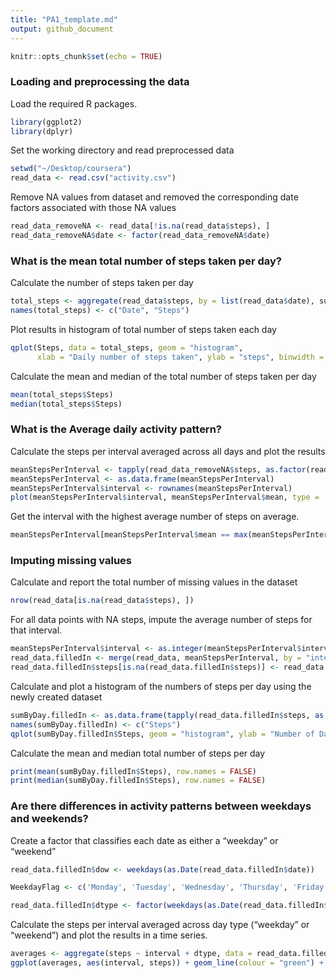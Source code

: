 ```yaml
---
title: "PA1_template.md"
output: github_document
---
```

```r
knitr::opts_chunk$set(echo = TRUE)
```

### Loading and preprocessing the data

Load the required R packages.

```r
library(ggplot2)
library(dplyr)
```

Set the working directory and read preprocessed data

```r
setwd("~/Desktop/coursera")
read_data <- read.csv("activity.csv")
```

Remove NA values from dataset and removed the corresponding date factors associated with those NA values

```r
read_data_removeNA <- read_data[!is.na(read_data$steps), ]
read_data_removeNA$date <- factor(read_data_removeNA$date)
```

### What is the mean total number of steps taken per day?

Calculate the number of steps taken per day

```r
total_steps <- aggregate(read_data$steps, by = list(read_data$date), sum, na.rm = TRUE)
names(total_steps) <- c("Date", "Steps")
```

Plot results in histogram of total number of steps taken each day

```r
qplot(Steps, data = total_steps, geom = "histogram", 
      xlab = "Daily number of steps taken", ylab = "steps", binwidth = 200 )
```

Calculate the mean and median of the total number of steps taken per day

```r
mean(total_steps$Steps)
median(total_steps$Steps)
```

### What is the Average daily activity pattern?

Calculate the steps per interval averaged across all days and plot the results
```r
meanStepsPerInterval <- tapply(read_data_removeNA$steps, as.factor(read_data_removeNA$interval), mean)
meanStepsPerInterval <- as.data.frame(meanStepsPerInterval)
meanStepsPerInterval$interval <- rownames(meanStepsPerInterval)
plot(meanStepsPerInterval$interval, meanStepsPerInterval$mean, type = 'l', ylab = "Mean Steps", xlab = "Interval")
```

Get the interval with the highest average number of steps on average.

```r
meanStepsPerInterval[meanStepsPerInterval$mean == max(meanStepsPerInterval$mean), ][1]
```

### Imputing missing values

Calculate and report the total number of missing values in the dataset
```r
nrow(read_data[is.na(read_data$steps), ])
```

For all data points with NA steps, impute the average number of steps for that interval.

```r
meanStepsPerInterval$interval <- as.integer(meanStepsPerInterval$interval)
read_data.filledIn <- merge(read_data, meanStepsPerInterval, by = "interval")
read_data.filledIn$steps[is.na(read_data.filledIn$steps)] <- read_data.filledIn$meanStepsPerInterval[is.na(read_data.filledIn$steps)]
```

Calculate and plot a histogram of the numbers of steps per day using the newly created dataset

```r
sumByDay.filledIn <- as.data.frame(tapply(read_data.filledIn$steps, as.factor(read_data.filledIn$date), sum))
names(sumByDay.filledIn) <- c("Steps")
qplot(sumByDay.filledIn$Steps, geom = "histogram", ylab = "Number of Days", xlab = "Number of Steps", binwidth = 200)
```

Calculate the mean and median total number of steps per day
```r
print(mean(sumByDay.filledIn$Steps), row.names = FALSE)
print(median(sumByDay.filledIn$Steps), row.names = FALSE)
```

### Are there differences in activity patterns between weekdays and weekends?

Create a factor that classifies each date as either a "weekday" or "weekend"
```r
read_data.filledIn$dow <- weekdays(as.Date(read_data.filledIn$date))

WeekdayFlag <- c('Monday', 'Tuesday', 'Wednesday', 'Thursday', 'Friday')

read_data.filledIn$dtype <- factor(weekdays(as.Date(read_data.filledIn$date)) %in% WeekdayFlag, levels = c(FALSE, TRUE), labels = c('weekend', 'weekday'))
```

Calculate the steps per interval averaged across day type ("weekday" or "weekend") and plot the results in a time series.

```r
averages <- aggregate(steps ~ interval + dtype, data = read_data.filledIn, mean)
ggplot(averages, aes(interval, steps)) + geom_line(colour = "green") + facet_grid(dtype ~ .) + xlab("Interval (5 minutes)") + ylab("Average Steps")
```